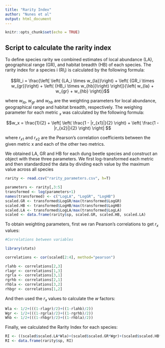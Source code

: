 ```yaml
---
title: "Rarity Index"
author: "Nunes et al"
output: html_document
---
```


```r
knitr::opts_chunk$set(echo = TRUE)
```

## Script to calculate the rarity index

To define species rarity we combined estimates of local abundance (LA), geographical range (GR), and habitat breadth (HB) of each species. The rarity index for a species i (RI$_i$) is calculated by the following formula:

$$RI_i = \frac{\left[ \left( {LA_i \times w_{la}}\right) + \left( {GR_i \times w_{gr}}\right) + \left( {HB_i \times w_{hb}}\right) \right]}{\left( w_{la} + w_{gr} + w_{hb} \right)}$$

where $w_{la}$, $w_{gr}$ and $w_{hb}$ are the weighting parameters for local abundance, geographical range and habitat breadth, respectively. The weighing parameter for each metric $_x$ was calculated by the following formula:

$$w_x = \frac{1}{2} + \left[ \left( \frac{1 - |r_{x1}|}{2} \right) + \left( \frac{1 - |r_{x2}|}{2} \right) \right] $$

where $r_{x1}$ and $r_{x2}$ are the Pearson’s correlation coefficients between the given metric x and each of the other two metrics.


We obtained LA, GR and HB for each dung beetle species and construct an object with these three parameters. We first log-transformed each metric and then standardized the data by dividing each value by the maximum value across all species

```r
rarity <- read.csv("rarity_parameters.csv", h=T)

parameters <- rarity[,3:5]
transformed <- log(parameters+1)
names(transformed) <- c("LogLA", "LogGR", "LogHB")
scaled.GR <- transformed$LogGR/max(transformed$LogGR)
scaled.HB <- transformed$LogHB/max(transformed$LogHB)
scaled.LA <- transformed$LogLA/max(transformed$LogLA)
scaled <- data.frame(rarity$sp, scaled.GR, scaled.HB, scaled.LA)
```

To obtain weighting parameters, first we ran Pearson's correlations to get $r_x$ values:

```r
#Correlations between variables

library(stats)

correlations <- cor(scaled[2:4], method="pearson")

rlahb <- correlations[2,3]
rlagr <- correlations[1,3]
rgrla <- correlations[3,1]
rgrhb <- correlations[2,1]
rhbla <- correlations[3,2]
rhbgr <- correlations[1,2]
```

And then used the $r_x$ values to calculate the $w$ factors:

```r
Wla <- 1/2+(((1-rlagr)/2)+((1-rlahb)/2))
Wgr <- 1/2+(((1-rgrla)/2)+((1-rgrhb)/2))
Whb <- 1/2+(((1-rhbgr)/2)+((1-rhbla)/2))
```

Finally, we calculated the Rarity Index for each species:

```r
RI <- ((scaled$scaled.LA*Wla)+(scaled$scaled.GR*Wgr)+(scaled$scaled.HB*Whb))/(Wla+Wgr+Whb)
RI <- data.frame(rarity$sp, RI)
```
